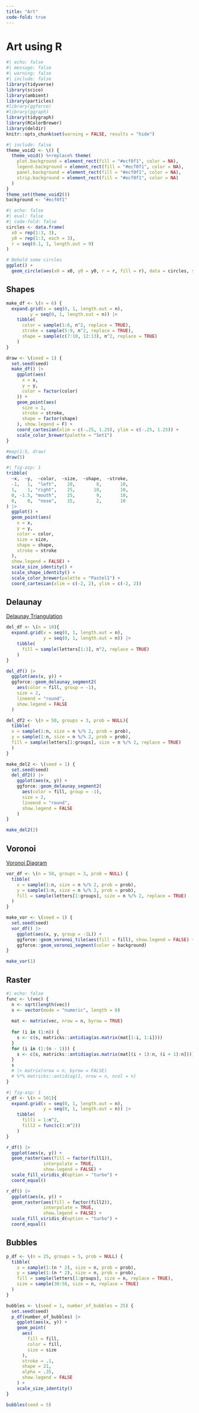 ```yaml
---
title: "Art"
code-fold: true
---
```


# Art using R

```r
#| echo: false
#| message: false
#| warning: false
#| include: false
library(tidyverse)
library(scico)
library(ambient)
library(particles)
#library(ggforce)
#library(ggraph)
library(tidygraph)
library(RColorBrewer)
library(deldir)
knitr::opts_chunk$set(warning = FALSE, results = "hide")
```

```r
#| include: false
theme_void2 <- \() {
  theme_void() %+replace% theme(
    plot.background = element_rect(fill = "#ecf0f1", color = NA),
    legend.background = element_rect(fill = "#ecf0f1", color = NA),
    panel.background = element_rect(fill = "#ecf0f1", color = NA),
    strip.background = element_rect(fill = "#ecf0f1", color = NA)
  )
}
theme_set(theme_void2())
background <- "#ecf0f1"
```


```r
#| echo: false
#| eval: false
#| code-fold: false
circles <- data.frame(
  x0 = rep(1:3, 3),
  y0 = rep(1:3, each = 3),
  r = seq(0.1, 1, length.out = 9)
)

# Behold some circles
ggplot() +
  geom_circle(aes(x0 = x0, y0 = y0, r = r, fill = r), data = circles, show.legend = F)
```

## Shapes

```r
make_df <- \(n = 6) {
  expand.grid(x = seq(0, 1, length.out = n),
         y = seq(0, 1, length.out = n)) |>
    tibble(
      color = sample(1:6, n^2, replace = TRUE),
      stroke = sample(5:9, n^2, replace = TRUE),
      shape = sample(c(7:10, 12:13), n^2, replace = TRUE)
    )
}

draw <- \(seed = 1) {
  set.seed(seed)
  make_df() |>
    ggplot(aes(
      x = x,
      y = y,
      color = factor(color)
    )) +
    geom_point(aes(
      size = 1,
      stroke = stroke,
      shape = factor(shape)
    ), show.legend = F) +
    coord_cartesian(xlim = c(-.25, 1.25), ylim = c(-.25, 1.25)) +
    scale_color_brewer(palette = "Set1")
}

#map(1:5, draw)
draw(5)
```

```r
#| fig-asp: 1
tribble(
  ~x,  ~y,  ~color,  ~size,  ~shape,  ~stroke,
  -1,   1,  "left",    20,        8,       10, 
  1,    1, "right",    25,       10,       10,
  0, -1.5, "mouth",    25,        9,       10,
  0,    0,  "nose",    15,        2,       10     
) |>
  ggplot() +
  geom_point(aes(
    x = x,
    y = y,
    color = color,
    size = size,
    shape = shape,
    stroke = stroke
  ),
  show.legend = FALSE) +
  scale_size_identity() +
  scale_shape_identity() +
  scale_color_brewer(palette = "Pastel1") + 
  coord_cartesian(xlim = c(-2, 2), ylim = c(-2, 2))
```

## Delaunay

[Delaunay Triangulation](https://en.wikipedia.org/wiki/Delaunay_triangulation)

```r
del_df <- \(n = 10){
  expand.grid(x = seq(0, 1, length.out = n),
              y = seq(0, 1, length.out = n)) |>
    tibble( 
      fill = sample(letters[1:3], n^2, replace = TRUE)
    )
}

del_df() |>
  ggplot(aes(x, y)) +
  ggforce::geom_delaunay_segment2(
    aes(color = fill, group = -1),
    size = 2,
    lineend = "round",
    show.legend = FALSE
  )

```

```r
del_df2 <- \(n = 50, groups = 3, prob = NULL){
  tibble(
  x = sample(1:n, size = n %/% 2, prob = prob),
  y = sample(1:n, size = n %/% 2, prob = prob),
  fill = sample(letters[1:groups], size = n %/% 2, replace = TRUE)
  )
}

make_del2 <- \(seed = 1) {
  set.seed(seed)
  del_df2() |>
    ggplot(aes(x, y)) +
    ggforce::geom_delaunay_segment2(
      aes(color = fill, group = -1),
      size = 2,
      lineend = "round",
      show.legend = FALSE
    )
}

make_del2(2)
```

## Voronoi

[Voronoi Diagram](https://en.wikipedia.org/wiki/Voronoi_diagram)

```r
vor_df <- \(n = 50, groups = 3, prob = NULL) {
  tibble(
    x = sample(1:n, size = n %/% 2, prob = prob),
    y = sample(1:n, size = n %/% 2, prob = prob),
    fill = sample(letters[1:groups], size = n %/% 2, replace = TRUE)
  )
}

make_vor <- \(seed = 1) {
  set.seed(seed)
  vor_df() |>
    ggplot(aes(x, y, group = -1L)) +
    ggforce::geom_voronoi_tile(aes(fill = fill), show.legend = FALSE) +
    ggforce::geom_voronoi_segment(color = background)
}

make_vor(1)
```

## Raster

```r
#| echo: false
func <- \(vec) {
  n <- sqrt(length(vec))
  s <- vector(mode = "numeric", length = 0)
  
  mat <- matrix(vec, nrow = n, byrow = TRUE)
  
  for (i in (1:n)) {
    s <- c(s, matricks::antidiag(as.matrix(mat[1:i, 1:i])))
  }
  for (i in (1:(n - 1))) {
    s <- c(s, matricks::antidiag(as.matrix(mat[(i + 1):n, (i + 1):n])))
  }
  s 
  # |> matrix(nrow = n, byrow = FALSE)
  # %*% matricks::antidiag(1, nrow = n, ncol = n)
}
```

```r
#| fig-asp: 1
r_df <- \(n = 501){
  expand.grid(x = seq(0, 1, length.out = n),
              y = seq(0, 1, length.out = n)) |>
    tibble( 
      fill1 = 1:n^2,
      fill2 = func(c(1:n^2))
    )
}

r_df() |>
  ggplot(aes(x, y)) +
  geom_raster(aes(fill = factor(fill1)),
              interpolate = TRUE,
              show.legend = FALSE) + 
  scale_fill_viridis_d(option = "turbo") + 
  coord_equal()

r_df() |>
  ggplot(aes(x, y)) +
  geom_raster(aes(fill = factor(fill2)),
              interpolate = TRUE,
              show.legend = FALSE) + 
  scale_fill_viridis_d(option = "turbo") + 
  coord_equal()
```

## Bubbles

```r
p_df <- \(n = 25, groups = 5, prob = NULL) {
  tibble(
    x = sample(1:(n * 2), size = n, prob = prob),
    y = sample(1:(n * 2), size = n, prob = prob),
    fill = sample(letters[1:groups], size = n, replace = TRUE),
    size = sample(30:50, size = n, replace = TRUE)
  )
}

bubbles <- \(seed = 1, number_of_bubbles = 25) {
  set.seed(seed)
  p_df(number_of_bubbles) |>
    ggplot(aes(x, y)) +
    geom_point(
      aes(
        fill = fill,
        color = fill,
        size = size
      ),
      stroke = .1,
      shape = 21,
      alpha = .35,
      show.legend = FALSE
    ) +
    scale_size_identity()
}

bubbles(seed = 5)
```
